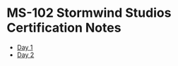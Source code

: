 # MS-102 Stormwind Studios Certification Notes
* [Day 1](/posts/microsoft/ms-102/cert-notes/stormwind-studios/1-ms-102-exam-and-cert)
* [Day 2](/posts/microsoft/ms-102/cert-notes/stormwind-studios/1-powershell-tools-and-versions)